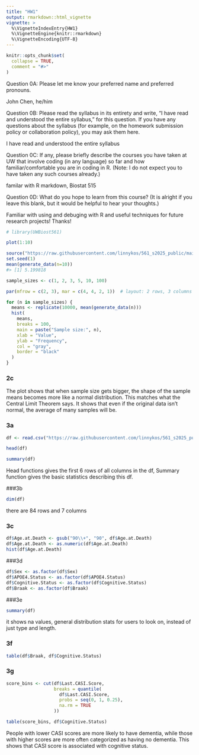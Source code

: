 ```yaml
---
title: "HW1"
output: rmarkdown::html_vignette
vignette: >
  %\VignetteIndexEntry{HW1}
  %\VignetteEngine{knitr::rmarkdown}
  %\VignetteEncoding{UTF-8}
---
```


```r
knitr::opts_chunk$set(
  collapse = TRUE,
  comment = "#>"
)
```

Question 0A: Please let me know your preferred name and preferred pronouns.

John Chen, he/him


Question 0B: Please read the syllabus in its entirety and write, “I have read and understood the entire syllabus,” for this question. If you have any questions about the syllabus (for example, on the homework submission policy or collaboration policy), you may ask them here.

I have read and understood the entire syllabus

Question 0C: If any, please briefly describe the courses you have taken at UW that involve coding (in any language) so far and how familiar/comfortable you are in coding in R. (Note: I do not expect you to have taken any such courses already.)

familar with R markdown, Biostat 515


Question 0D: What do you hope to learn from this course? (It is alright if you leave this blank, but it would be helpful to hear your thoughts.)

Familiar with using and debuging with R and useful techniques for future research projects! Thanks!

```r
# library(UWBiost561)

plot(1:10)

```

```r
source("https://raw.githubusercontent.com/linnykos/561_s2025_public/main/HW1_files/generate_data.R")
set.seed(1)
mean(generate_data(n=10))
#> [1] 5.199818

sample_sizes <- c(1, 2, 3, 5, 10, 100)

par(mfrow = c(2, 3), mar = c(4, 4, 2, 1))  # layout: 2 rows, 3 columns

for (n in sample_sizes) {
  means <- replicate(10000, mean(generate_data(n)))
  hist(
    means,
    breaks = 100,
    main = paste("Sample size:", n),
    xlab = "Value",
    ylab = "Frequency",
    col = "gray",
    border = "black"
  )
}

```
### 2c
The plot shows that when sample size gets bigger, the shape of the sample means becomes more like a normal distribution. This matches what the Central Limit Theorem says. It shows that even if the original data isn’t normal, the average of many samples will be.


### 3a
```r
df <- read.csv("https://raw.githubusercontent.com/linnykos/561_s2025_public/main/HW1_files/sea-ad.csv")

head(df)

summary(df)

```

Head functions gives the first 6 rows of all columns in the df, Summary function gives the basic statistics describing this df. 


###3b
```r
dim(df)
```

there are 84 rows and 7 columns

### 3c
```r
df$Age.at.Death <- gsub("90\\+", "90", df$Age.at.Death)
df$Age.at.Death <- as.numeric(df$Age.at.Death)
hist(df$Age.at.Death)
```
###3d
```r
df$Sex <- as.factor(df$Sex)
df$APOE4.Status <- as.factor(df$APOE4.Status)
df$Cognitive.Status <- as.factor(df$Cognitive.Status)
df$Braak <- as.factor(df$Braak)

```

###3e
```r
summary(df)
```
it shows na values, general distribution stats for users to look on, instead of just type and length. 

### 3f
```r
table(df$Braak, df$Cognitive.Status)
```

### 3g
```r
score_bins <- cut(df$Last.CASI.Score,
                  breaks = quantile(
                    df$Last.CASI.Score,
                    probs = seq(0, 1, 0.25),
                    na.rm = TRUE
                  ))

table(score_bins, df$Cognitive.Status)

```
People with lower CASI scores are more likely to have dementia, while those with higher scores are more often categorized as having no dementia. This shows that CASI score is associated with cognitive status.
